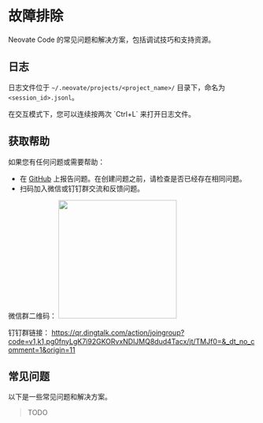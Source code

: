 
# 故障排除

Neovate Code 的常见问题和解决方案，包括调试技巧和支持资源。

## 日志

日志文件位于 `~/.neovate/projects/<project_name>/` 目录下，命名为 `<session_id>.jsonl`。

<Callout type="info">
  在交互模式下，您可以连续按两次 `Ctrl+L` 来打开日志文件。
</Callout>

## 获取帮助

如果您有任何问题或需要帮助：

- 在 [GitHub](https://github.com/neovateai/neovate-code/issues) 上报告问题。在创建问题之前，请检查是否已经存在相同问题。
- 扫码加入微信或钉钉群交流和反馈问题。

微信群二维码：
<img src="https://mdn.alipayobjects.com/huamei_h9478t/afts/img/EvNRRqaQzMQAAAAAU3AAAAgADhqBAQFr/original" width="240" />

钉钉群链接：
https://qr.dingtalk.com/action/joingroup?code=v1,k1,pg0fnyLgK7i92GKORvxNDlJMQ8dud4Tacx/jt/TMJf0=&_dt_no_comment=1&origin=11

## 常见问题

以下是一些常见问题和解决方案。

> TODO
